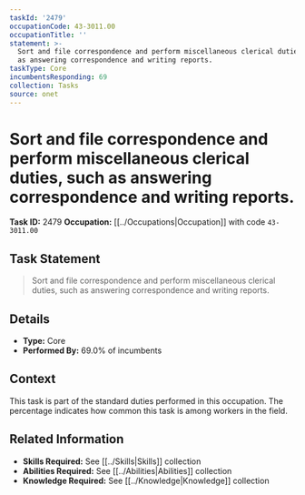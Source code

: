 ```yaml
---
taskId: '2479'
occupationCode: 43-3011.00
occupationTitle: ''
statement: >-
  Sort and file correspondence and perform miscellaneous clerical duties, such
  as answering correspondence and writing reports.
taskType: Core
incumbentsResponding: 69
collection: Tasks
source: onet
---
```

# Sort and file correspondence and perform miscellaneous clerical duties, such as answering correspondence and writing reports.

**Task ID:** 2479
**Occupation:** [[../Occupations|Occupation]] with code `43-3011.00`

## Task Statement

> Sort and file correspondence and perform miscellaneous clerical duties, such as answering correspondence and writing reports.

## Details

- **Type:** Core
- **Performed By:** 69.0% of incumbents

## Context

This task is part of the standard duties performed in this occupation. The percentage indicates how common this task is among workers in the field.

## Related Information

- **Skills Required:** See [[../Skills|Skills]] collection
- **Abilities Required:** See [[../Abilities|Abilities]] collection
- **Knowledge Required:** See [[../Knowledge|Knowledge]] collection
